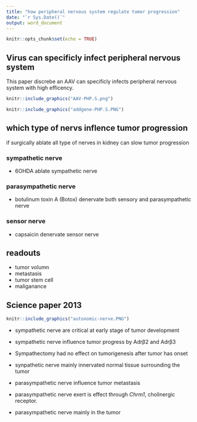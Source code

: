 ```yaml
---
title: "how peripheral nervous system regulate tumor progression"
date: "`r Sys.Date()`"
output: word_document
---
```


```r
knitr::opts_chunk$set(echo = TRUE)
```

## Virus can specificly infect peripheral nervous system  
This paper discrebe an AAV can specificly infects peripheral nervous system with high efficency.   

```r
knitr::include_graphics("AAV-PHP.S.png")
```


```r
knitr::include_graphics("addgene-PHP.S.PNG")
```


## which type of nervs inflence tumor progression 
if surgically ablate all type of nerves in kidney can slow tumor progression  

### sympathetic nerve  
- 6OHDA ablate sympathetic nerve  

### parasympathetic nerve  
- botulinum toxin A (Botox) denervate both sensory and parasympathetic nerve  

### sensor nerve  
- capsaicin denervate sensor nerve  


## readouts  
- tumor volumn   
- metastasis  
- tumor stem cell  
- maliganance 


## Science paper 2013    
```r
knitr::include_graphics("autonomic-nerve.PNG")
```

- sympathetic nerve are critical at early stage of tumor development  
- sympathetic nerve influence tumor progress by Adrβ2 and Adrβ3  
- Sympathectomy had no effect on tumorigenesis after tumor has onset  
- synpathetic nerve mainly innervated normal tissue surrounding the tumor  

- parasympathetic nerve influence tumor metastasis  
- parasympathetic nerve exert is effect through *Chrm1*, cholinergic receptor.  
- parasympathetic nerve mainly in the tumor   

